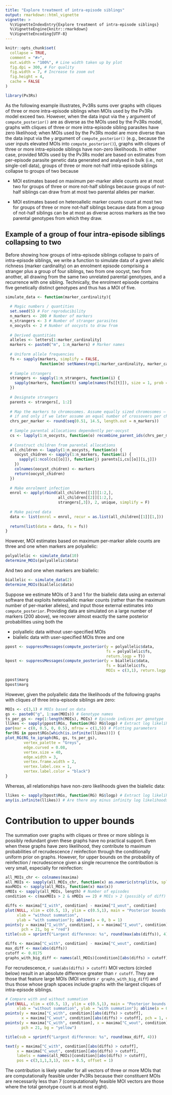 ```yaml
---
title: "Explore treatment of intra-episode siblings"
output: rmarkdown::html_vignette
vignette: >
  %\VignetteIndexEntry{Explore treatment of intra-episode siblings}
  %\VignetteEngine{knitr::rmarkdown}
  %\VignetteEncoding{UTF-8}
---
```


```r
knitr::opts_chunk$set(
  collapse = TRUE,
  comment = "#>",
  out.width = "100%", # Line width taken up by plot
  fig.dpi = 300, # For quality 
  fig.width = 7, # Increase to zoom out
  fig.height = 4, 
  cache = FALSE
)
```

```r
library(Pv3Rs)
```

As the following example illustrates, Pv3Rs sums over graphs with cliques of
three or more intra-episode siblings when MOIs used by the Pv3Rs model exceed
two. However, when the data input via the `y` argument of `compute_posterior()`
are as diverse as the MOIs used by the Pv3Rs model, graphs with cliques of three
or more intra-episode sibling parasites have zero likelihood; when MOIs used by
the Pv3Rs model are more diverse than the data input via the `y` argument of
`compute_posterior()` (e.g., because the user inputs elevated MOIs into
`compute_posterior()`), graphs with cliques of three or more intra-episode
siblings have non-zero likelihoods. In either case, provided MOIs used by the
Pv3Rs model are based on estimates from per-episode parasite genetic data
generated and analysed in bulk (i.e., not single-cell data), groups of three or
more not-half intra-episode siblings collapse to groups of two because

- MOI estimates based on maximum per-marker allele counts are at most two for
groups of three or more not-half siblings because groups of not-half siblings 
can draw from at most two parental alleles per marker.

- MOI estimates based on heteroallelic marker counts count at most two for 
groups of three or more not-half siblings because data from a group of not-half
siblings can be at most as diverse across markers as the two parental genotypes
from which they draw.

## Example of a group of four intra-episode siblings collapsing to two

Before showing how groups of intra-episode siblings collapse to pairs of
intra-episode siblings, we write a function to simulate data of a given allelic
richness (marker cardinality) on an enrolment episode comprising a stranger plus
a group of four siblings, two from one oocyst, two from another, all drawing
from the same two unrelated parental genotypes, and a recurrence with one
sibling. Technically, the enrolment episode contains five genetically distinct
genotypes and thus has a MOI of five.

```r
simulate_data <- function(marker_cardinality){
  
  # Magic numbers / quantities
  set.seed(5) # For reproducibility
  n_markers <- 200 # Number of markers
  n_strangers <- 3 # Number of stranger parasites
  n_oocysts <- 2 # Number of oocysts to draw from
  
  # Derived quantities
  alleles <- letters[1:marker_cardinality]
  markers <- paste0("m", 1:n_markers) # Marker names
  
  # Uniform allele frequencies 
  fs <- sapply(markers, simplify = FALSE, 
               function(m) setNames(rep(1/marker_cardinality, marker_cardinality), alleles))
  
  # Sample strangers
  strangers <- sapply(1:n_strangers, function(i) {
    sapply(markers, function(t) sample(names(fs[[t]]), size = 1, prob = fs[[t]]))
  })
  
  # Designate strangers
  parents <- strangers[, 1:2]
  
  # Map the markers to chromosomes. Assume equally sized chromosomes — reasonable
  # if and only if we later assume an equal number of crossovers per chromosome
  chrs_per_marker <- round(seq(0.51, 14.5, length.out = n_markers))
  
  # Sample parental allocations dependently per-oocyst 
  cs <- lapply(1:n_oocysts, function(o) recombine_parent_ids(chrs_per_marker))
  
  # Construct children from parental allocations 
  all_children <- lapply(1:n_oocysts, function(o) {
    oocyst_chidren <- sapply(1:n_markers, function(i) {
      sapply(1:ncol(cs[[o]]), function(j) parents[i,cs[[o]][i,j]])
    })
    colnames(oocyst_chidren) <- markers
    return(oocyst_chidren)
  })
  
  # Make enrolment infection
  enrol <- apply(rbind(all_children[[1]][1:2,], 
                       all_children[[2]][1:2,], 
                       strangers[,3]), 2, unique, simplify = F)
  
  # Make paired data
  data <- list(enrol = enrol, recur = as.list(all_children[[1]][1,]))
  
  return(list(data = data, fs = fs))
}
```
However, MOI estimates based on maximum per-marker allele counts are 
three and one when markers are polyallelic:

```r
polyallelic <- simulate_data(10) 
determine_MOIs(polyallelic$data)
```

And two and one when markers are biallelic: 

```r
biallelic <- simulate_data(2) 
determine_MOIs(biallelic$data)
```

Suppose we estimate MOIs of 3 and 1 for the biallelic data using an external
software that exploits heteroallelic marker counts (rather than the maximum
number of per-marker alleles), and input those external estimates into
`compute_posterior`. Providing data are simulated on a large number of markers
(200 above), we recover almost exactly the same posterior probabilities using
both the

- polyallelic data without user-specified MOIs
- biallelic data with user-specified MOIs three and one

```r
ppost <- suppressMessages(compute_posterior(y = polyallelic$data, 
                                            fs = polyallelic$fs, 
                                            return.logp = T))
bpost <- suppressMessages(compute_posterior(y = biallelic$data, 
                                            fs = biallelic$fs, 
                                            MOIs = c(3,1), return.logp = T))

ppost$marg
bpost$marg
```

However, given the polyallelic data the likelihoods of the following graphs with cliques of three intra-episode siblings are zero: 

```r
MOIs <- c(3,1) # MOIs based on data 
gs <- paste0("g", 1:sum(MOIs)) # Genotype names
ts_per_gs <- rep(1:length(MOIs), MOIs) # Episode indices per genotype
llikes <- sapply(ppost$RGs, function(RG) RG$logp) # Extract log likelihoods
par(mar = c(0, 0.5, 0, 0.5), mfrow = c(1,5)) # Plotting parameters
for(RG in ppost$RGs[which(is.infinite(llikes))]) {
plot_RG(RG_to_igraph(RG, gs, ts_per_gs),
        vertex_palette = "Greys",
        edge.curved = 0.08,
        vertex.size = 40,
        edge.width = 3,
        vertex.frame.width = 2,
        vertex.label.cex = 1,
        vertex.label.color = "black")
}
```

Whereas, all relationships have non-zero likelihoods given the biallelic data:

```r
llikes <- sapply(bpost$RGs, function(RG) RG$logp) # Extract log likelihoods
any(is.infinite(llikes)) # Are there any minus infinity log likelihoods?
```

# Contribution to upper bounds 

The summation over graphs with cliques or three or more siblings is possibly
redundant given these graphs have no practical support. Even when these graphs
have zero likelihood, they contribute to maximum probabilities of recrudescence
/ reinfection through the conditionally uniform prior on graphs. However, for
upper bounds on the probability of reinfection / recrudescence given a single
recurrence the contribution is very small, especially for reinfection:

```r
all_MOIs_chr <- colnames(maxima)
all_MOIs <- sapply(all_MOIs_chr, function(x) as.numeric(strsplit(x, split = "")[[1]]))
maxMOIs <- sapply(all_MOIs, function(x) max(x))
nMOIs <- sapply(all_MOIs, length) # Number of episodes
condition <- c(maxMOIs > 2 & nMOIs == 2) # MOIs > 2 (possibly of diff) and single recurrence
```

```r
diffs <- maxima["I_with", condition] - maxima["I_wout", condition]
plot(NULL, xlim = c(0.5, 1), ylim = c(0.5,1), main = "Posterior bounds on reinfection", 
     xlab = "without summation", 
     ylab = "with summation"); abline(a = 0, b = 1)
points(y = maxima["I_with", condition], x = maxima["I_wout", condition], 
       pch = 21, bg = "red")
title(sub = sprintf("Largest difference: %s", round(max(abs(diffs)), 4))) 
```


```r
diffs <- maxima["C_with", condition] - maxima["C_wout", condition]
max_diff <- max(abs(diffs))
cutoff <- 0.0175
graphs_with_big_diff <- names(all_MOIs)[condition][abs(diffs) > cutoff]
```

For recrudescence, `r sum(abs(diffs) > cutoff)` MOI vectors (circled
below) result in an absolute difference greater than `r cutoff`. They are those
that feature large MOIs (MOI vectors `r graphs_with_big_diff`) and thus those
whose graph spaces include graphs with the largest cliques of intra-episode
siblings.

```r
# Compare with and without summation
plot(NULL, xlim = c(0.5, 1), ylim = c(0.5,1), main = "Posterior bounds on recrudescence", 
     xlab = "without summation", ylab = "with summation"); abline(a = 0, b = 1)
points(y = maxima["C_with", condition][abs(diffs) > cutoff], 
       x = maxima["C_wout", condition][abs(diffs) > cutoff], pch = 1, cex = 2)
points(y = maxima["C_with", condition], x = maxima["C_wout", condition], 
       pch = 21, bg = "yellow")

title(sub = sprintf("Largest difference: %s", round(max_diff, 4))) 

text(y = maxima["C_with", condition][abs(diffs) > cutoff], 
     x = maxima["C_wout", condition][abs(diffs) > cutoff], 
     labels = names(all_MOIs)[condition][abs(diffs) > cutoff], 
     pos = c(3,1,1,3,1), cex = 0.5, offset = 1)
```


The contribution is likely smaller for all vectors of three or more MOIs that
are computationally feasible under Pv3Rs because their constituent MOIs are
necessarily less than 7 (computationally feasible MOI vectors are those where
the total genotype count is at most eight).
